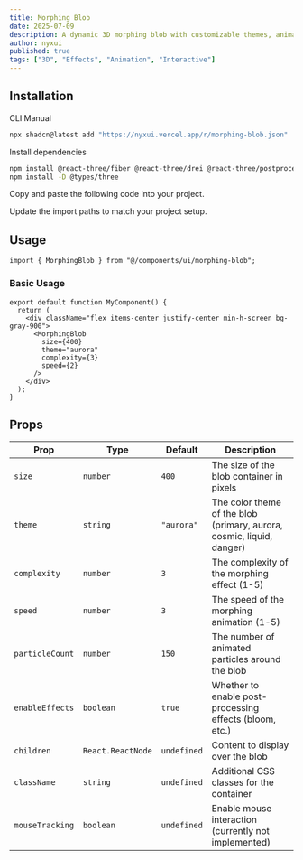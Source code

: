 ```yaml
---
title: Morphing Blob
date: 2025-07-09
description: A dynamic 3D morphing blob with customizable themes, animated particles, and interactive effects powered by Three.js and shaders.
author: nyxui
published: true
tags: ["3D", "Effects", "Animation", "Interactive"]
---
```


<ComponentPreview name="morphing-blob-demo" />

## Installation

<Tabs defaultValue="cli">

<TabsList>
  <TabsTrigger value="cli">CLI</TabsTrigger>
  <TabsTrigger value="manual">Manual</TabsTrigger>
</TabsList>
<TabsContent value="cli">

```bash
npx shadcn@latest add "https://nyxui.vercel.app/r/morphing-blob.json"
```

</TabsContent>

<TabsContent value="manual">

<Steps>

<Step>Install dependencies</Step>

```bash
npm install @react-three/fiber @react-three/drei @react-three/postprocessing three
npm install -D @types/three
```

<Step>Copy and paste the following code into your project.</Step>

<ComponentSource name="morphing-blob" />

<Step>Update the import paths to match your project setup.</Step>

</Steps>

</TabsContent>

</Tabs>

## Usage

```tsx
import { MorphingBlob } from "@/components/ui/morphing-blob";
```

### Basic Usage

```tsx
export default function MyComponent() {
  return (
    <div className="flex items-center justify-center min-h-screen bg-gray-900">
      <MorphingBlob 
        size={400}
        theme="aurora"
        complexity={3}
        speed={2}
      />
    </div>
  );
}
```

## Props

| Prop             | Type                                                    | Default     | Description                                                              |
| ---------------- | ------------------------------------------------------- | ----------- | ------------------------------------------------------------------------ |
| `size`           | `number`                                                | `400`       | The size of the blob container in pixels                                 |
| `theme`          | `string`                                                | `"aurora"`  | The color theme of the blob (primary, aurora, cosmic, liquid, danger)    |
| `complexity`     | `number`                                                | `3`         | The complexity of the morphing effect (1-5)                              |
| `speed`          | `number`                                                | `3`         | The speed of the morphing animation (1-5)                                |
| `particleCount`  | `number`                                                | `150`       | The number of animated particles around the blob                         |
| `enableEffects`  | `boolean`                                               | `true`      | Whether to enable post-processing effects (bloom, etc.)                  |
| `children`       | `React.ReactNode`                                       | `undefined` | Content to display over the blob                                         |
| `className`      | `string`                                                | `undefined` | Additional CSS classes for the container                                 |
| `mouseTracking`  | `boolean`                                               | `undefined` | Enable mouse interaction (currently not implemented)                     |

